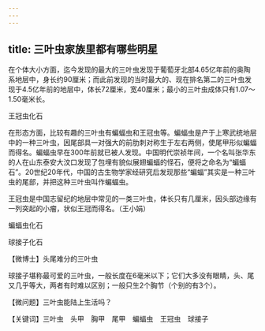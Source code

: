 ```yaml
---
---
---
```

title: 三叶虫家族里都有哪些明星
---




在个体大小方面，迄今发现的最大的三叶虫发现于葡萄牙北部4.65亿年前的奥陶系地层中，身长约90厘米；而此前发现的当时最大的、现在排名第二的三叶虫发现于4.5亿年前的地层中，体长72厘米，宽40厘米；最小的三叶虫成体只有1.07～1.50毫米长。

王冠虫化石



在形态方面，比较有趣的三叶虫有蝙蝠虫和王冠虫等。蝙蝠虫是产于上寒武统地层中的一种三叶虫，因尾部具一对强大的前肋刺对称生于左右两侧，使尾甲形似蝙蝠而得名。蝙蝠虫早在300年前就已被人发现。中国明代崇祯年间，一个名叫张华东的人在山东泰安大汶口发现了包埋有貌似展翅蝙蝠的怪石，便将之命名为“蝙蝠石”。20世纪20年代，中国的古生物学家经研究后发现那些“蝙蝠”其实是一种三叶虫的尾部，并把这种三叶虫叫作蝙蝠虫。

王冠虫是中国志留纪的地层中常见的一类三叶虫，体长只有几厘米，因头部边缘有一列突起的小瘤，状似王冠而得名。（王小娟）

蝙蝠虫化石



球接子化石





【微博士】头尾难分的三叶虫

球接子堪称最可爱的三叶虫，一般长度在6毫米以下；它们大多没有眼睛，头、尾又几乎等大，两者有时难以区别；一般只生2个胸节（个别的有3个）。

【微问题】三叶虫能陆上生活吗？

【关键词】三叶虫　头甲　胸甲　尾甲　蝙蝠虫　王冠虫　球接子